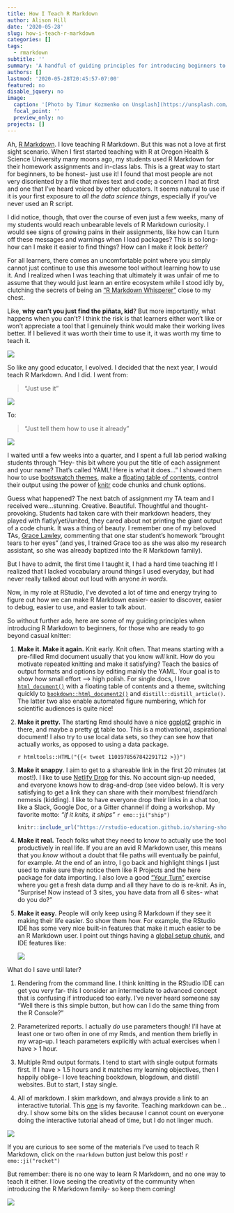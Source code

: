 ```yaml
---
title: How I Teach R Markdown
author: Alison Hill
date: '2020-05-28'
slug: how-i-teach-r-markdown
categories: []
tags:
  - rmarkdown
subtitle: ''
summary: 'A handful of guiding principles for introducing beginners to the R Markdown family of packages.'
authors: []
lastmod: '2020-05-28T20:45:57-07:00'
featured: no
disable_jquery: no
image:
  caption: '[Photo by Timur Kozmenko on Unsplash](https://unsplash.com/photos/7gGvtQ8U4BU)'
  focal_point: ''
  preview_only: no
projects: []
---
```


Ah, [R Markdown](https://rmarkdown.rstudio.com/). I love teaching R Markdown. But this was not a love at first sight scenario. When I first started teaching with R at Oregon Health & Science University many moons ago, my students used R Markdown for their homework assignments and in-class labs. This is a great way to start for beginners, to be honest- just use it! I found that most people are not very disoriented by a file that mixes text and code; a concern I had at first and one that I've heard voiced by other educators. It seems natural to use if it is your first exposure to *all the data science things*, especially if you've never used an R script.

I did notice, though, that over the course of even just a few weeks, many of my students would reach unbearable levels of R Markdown curiosity. I would see signs of growing pains in their assignments, like how can I turn off these messages and warnings when I load packages? This is so long- how can I make it easier to find things? How can I make it look *better*?

For all learners, there comes an uncomfortable point where you simply cannot just continue to use this awesome tool without learning how to use it. And I realized when I was teaching that ultimately it was unfair of me to assume that they would just learn an entire ecosystem while I stood idly by, clutching the secrets of being an ["R Markdown Whisperer"](https://twitter.com/sharlagelfand/status/1114264529477799937?s=20) close to my chest.

Like, **why can't you just find the piñata, kid**? But more importantly, what happens when you can't? I think the risk is that learners either won't like or won't appreciate a tool that I genuinely think would make their working lives better. If I believed it was worth their time to use it, it was worth my time to teach it.

![](https://media.giphy.com/media/xFcFJAryrhO6s/giphy.gif)

So like any good educator, I evolved. I decided that the next year, I would teach R Markdown. And I did. I went from:

> "Just use it"

![](https://media.giphy.com/media/pHiWkDofYnRv2/giphy.gif)

To:

> "Just tell them how to use it already"

![](https://media.giphy.com/media/3o7TKvFKwclJQDY30A/giphy.gif)

I waited until a few weeks into a quarter, and I spent a full lab period walking students through "Hey- this bit where you put the title of each assignment and your name? That's called YAML! Here is what it does..." I showed them how to use [bootswatch themes](https://bookdown.org/yihui/rmarkdown/html-document.html#appearance-and-style), make a [floating table of contents](https://bookdown.org/yihui/rmarkdown/html-document.html#table-of-contents), control their output using the power of [knitr](https://bookdown.org/yihui/rmarkdown/r-code.html) code chunks and chunk options.

Guess what happened? The next batch of assignment my TA team and I received were...stunning. Creative. Beautiful. Thoughtful and thought-provoking. Students had taken care with their markdown headers, they played with flatly/yeti/united, they cared about not printing the giant output of a code chunk. It was a thing of beauty. I remember one of my beloved TAs, [Grace Lawley](https://grace.rbind.io/), commenting that one star student's homework "brought tears to her eyes" (and yes, I trained Grace too as she was also my research assistant, so she was already baptized into the R Markdown family).

But I have to admit, the first time I taught it, I had a hard time teaching it! I realized that I lacked vocabulary around things I used everyday, but had never really talked about out loud with anyone *in words*.

Now, in my role at RStudio, I've devoted a lot of time and energy trying to figure out how we can make R Markdown easier- easier to discover, easier to debug, easier to use, and easier to talk about.

So without further ado, here are some of my guiding principles when introducing R Markdown to beginners, for those who are ready to go beyond casual knitter:

1.  **Make it. Make it again.** Knit early. Knit often. That means starting with a pre-filled Rmd document usually that you know *will* knit. How do you motivate repeated knitting and make it satisfying? Teach the basics of output formats and options by editing mainly the YAML. Your goal is to show how small effort --\> high polish. For single docs, I love [`html_document()`](https://bookdown.org/yihui/rmarkdown/html-document.html) with a floating table of contents and a theme, switching quickly to [`bookdown::html_document2()`](https://bookdown.org/yihui/rmarkdown/bookdown-output.html#a-single-document) and `distill::distill_article()`. The latter two also enable automated figure numbering, which for scientific audiences is quite nice!

2.  **Make it pretty.** The starting Rmd should have a nice [ggplot2](https://ggplot2.tidyverse.org/) graphic in there, and maybe a pretty [gt](https://gt.rstudio.com/) table too. This is a motivational, aspirational document! I also try to use local data sets, so they can see how that actually works, as opposed to using a data package. 

    `r htmltools::HTML("{{< tweet 1101978567842291712 >}}")`

3.  **Make it snappy**. I aim to get to a shareable link in the first 20 minutes (at most!). I like to use [Netlify Drop](https://app.netlify.com/drop) for this. No account sign-up needed, and everyone knows how to drag-and-drop (see video below). It is very satisfying to get a link they can share with their mom/best friend/arch nemesis (kidding). I like to have everyone drop their links in a chat too, like a Slack, Google Doc, or a Gitter channel if doing a workshop. My favorite motto: *"if it knits, it ships"* `r emo::ji("ship")`

    ```r
    knitr::include_url("https://rstudio-education.github.io/sharing-short-notice/images/single-doc-dnd.mp4")
    ```

4.  **Make it real.** Teach folks what they need to know to actually use the tool productively in real life. If you are an avid R Markdown user, this means that you *know* without a doubt that file paths will eventually be painful, for example. At the end of an intro, I go back and highlight things I just used to make sure they notice them like R Projects and the here package for data importing. I also love a good ["Your Turn"](https://rmd4medicine.netlify.app/slides/01-rmd-anatomy.html#77) exercise where you get a fresh data dump and all they have to do is re-knit. As in, "Surprise! Now instead of 3 sites, you have data from all 6 sites- what do you do?"

5. **Make it easy.** People will only keep using R Markdown if they see it making their life easier. So show them how. For example, the RStudio IDE has some very nice built-in features that make it much easier to be an R Markdown user. I point out things having a [global setup chunk](https://apreshill.github.io/rmd4cdc/#112), and IDE features like:

    ![](https://rmd4medicine.netlify.app/slides/images/rmd-nav.png)

What do I save until later?

1.  Rendering from the command line. I think knitting in the RStudio IDE can get you very far- this I consider an intermediate to advanced concept that is confusing if introduced too early. I've never heard someone say "Well there is this simple button, but how can I do the same thing from the R Console?"

2.  Parameterized reports. I actually *do* use parameters though! I'll have at least one or two often in one of my Rmds, and mention them briefly in my wrap-up. I teach parameters explicitly with actual exercises when I have \> 1 hour.

3.  Multiple Rmd output formats. I tend to start with single output formats first. If I have > 1.5 hours and it matches my learning objectives, then I happily oblige- I love teaching bookdown, blogdown, and distill websites. But to start, I stay single.

4.  All of markdown. I skim markdown, and always provide a link to an interactive tutorial. This [one](https://commonmark.org/help/tutorial/) is my favorite. Teaching markdown can be...dry. I show some bits on the slides because I cannot count on everyone doing the interactive tutorial ahead of time, but I do not linger much.

  ![](https://media.giphy.com/media/U7Uxq9Lyz02oStvUIE/giphy.gif)

If you are curious to see some of the materials I've used to teach R Markdown, click on the `rmarkdown` button just below this post! `r emo::ji("rocket")` 

But remember: there is no one way to learn R Markdown, and no one way to teach it either. I love seeing the creativity of the community when introducing the R Markdown family- so keep them coming!

![](https://media.giphy.com/media/Q86zzvI3UUCADQCF0h/giphy.gif)